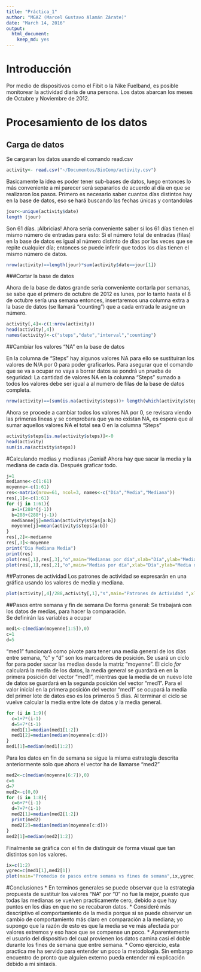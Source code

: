 ```yaml
---
title: "Práctica_1"
author: "MGAZ (Marcel Gustavo Alamán Zárate)"
date: "March 14, 2016"
output: 
  html_document: 
    keep_md: yes
---
```

# Introducción
Por medio de dispositivos como el Fibit o la Nike Fuelband, es posible monitorear la actividad diaria de una persona. Los datos abarcan los meses de Octubre y Noviembre de 2012. 

# Procesamiento de los datos 

## Carga de datos 

Se cargaran los datos usando el comando read.csv
```r
activity<- read.csv("~/Documentos/BioComp/activity.csv")
```
Basicamente la idea es poder tener sub-bases de datos, luego entonces lo más conveniente a mi parecer será separarlos de acuerdo al día en que se realizaron los pasos.
Primero es necesario saber cuantos días distintos hay en la base de datos, eso se hará buscando las fechas únicas y contandolas
```r
jour<-unique(activity$date)
length (jour)
```
Son 61 días. ¡Albricias!
Ahora sería conveniente saber si los 61 días tienen el mismo número de entradas para esto: Si el número total de entradas (filas) en la base de datos es igual al número distinto de días por las veces que se repite cualquier día; entonces se puede inferir que todos los días tienen el mismo número de datos.
```r
nrow(activity)==length(jour)*sum(activity$date==jour[1])
```

###Cortar la base de datos

Ahora de la base de datos grande seria conveniente cortarla por semanas, se sabe que el primero de octubre de 2012 es lunes, por lo tanto hasta el 8 de octubre sería una semana entonces, insertaremos una columna extra a la base de datos (se llamará "counting") que a cada entrada le asigne un número. 
```r
activity[,4]<-c(1:nrow(activity))
head(activity[,4])
names(activity)<-c("steps","date","interval","counting")
```

##Cambiar los valores "NA" en la base de datos

En la columna de "Steps" hay algunos valores NA para ello se sustituiran los valores de N/A por 0 para poder graficarlos. Para asegurar que el comando que se va a ocupar no vaya a borrar datos se pondrá un prueba de seguridad: La cantidad de valores NA en la columna "Steps" sumado a todos los valores debe ser igual a al numero de filas de la base de datos completa.
```r
nrow(activity)==(sum(is.na(activity$steps))+ length(which(activity$steps>=0)))
```
Ahora se procede a cambiar todos los valores NA por 0, se revisara viendo las primeras lineas y se comprobara que ya no existan NA, es espera que al sumar aquellos valores NA el total sea 0 en la columna "Steps"
```r
activity$steps[is.na(activity$steps)]<-0
head(activity)
sum(is.na(activity$steps))
```

#Calculando medias y medianas
¡Genial! Ahora hay que sacar la media y la mediana de cada día. Después graficar todo.
```r
j=1
medianne<-c(1:61)
moyenne<-c(1:61)
res<-matrix(nrow=61, ncol=3, names<-c("Día","Media","Mediana"))
res[,1]<-c(1:61)
for (j in 1:61){
  a=1+(288*(j-1))
  b=288+(288*(j-1))
  medianne[j]=median(activity$steps[a:b])
  moyenne[j]=mean(activity$steps[a:b])
}
res[,2]<-medianne
res[,3]<-moyenne
print("Dia Mediana Media")
print(res)
plot(res[,1],res[,3],"o",main="Medianas por día",xlab="Día",ylab="Mediana de los pasos",col="tomato4")
plot(res[,1],res[,2],"o",main="Medias por día",xlab="Día",ylab="Media de los pasos",col="turquoise4")
```

##Patrones de actividad
Los patrones de actividad se expresarán en una gráfica usando los valores de media y mediana.
```r
plot(activity[,4]/288,activity[,1],"s",main="Patrones de Actividad ",xlab="Días",ylab="Pasos",col="palegreen4")
```

##Pasos entre semana y fin de semana
De forma general: Se trabajará con los datos de medias, para hacer la comparación.  
Se definirán las variables a ocupar
```r
med1<-c(median(moyenne[1:5]),0)
c=1
d=5
```
"med1" funcionará como pivote para tener una media general de los días entre semana, "c" y "d" son los marcadores de posición. Se usará un ciclo for para poder sacar las medias desde la matriz "moyenne". El ciclo *for* calculará la media de los datos, la media general se guardará en en la primera posición del vector "med1", mientras que la media de un nuevo lote de datos se guardará en la segunda posición del vector "med1". Para el valor inicial en la primera posición del vector "med1" se ocupará la media del primer lote de datos eso es los primeros 5 días. Al terminar el ciclo se vuelve calcular la media entre lote de datos y la media general.  
```r
for (i in 1:9){
  c=1+7*(i-1)
  d=5+7*(i-1)
  med1[1]=median(med1[1:2])
  med1[2]=median(median(moyenne[c:d]))
}
med1[1]=median(med1[1:2])
```
Para los datos en fin de semana se sigue la misma estrategia descrita anteriormente solo que ahora el vector ha de llamarse "med2"
```r
med2<-c(median(moyenne[6:7]),0)
c=6
d=7
med2<-c(0,0)
for (i in 1:8){
  c=6+7*(i-1)
  d=7+7*(i-1)
  med2[1]=median(med2[1:2])
  print(med2)
  med2[2]=median(median(moyenne[c:d]))
}
med2[1]=median(med2[1:2])
```
Finalmente se gráfica con el fin de distinguir de forma visual que tan distintos son los valores.
```r
ix=c(1:2)
ygrec=c(med1[1],med2[1])
plot(main="Promedio de pasos entre semana vs fines de semana",ix,ygrec,"h", col="darkcyan",xlab="Entre semana (1.0)  Fines de semana (2.0)",ylab="Promedio de pasos", asp=0.009)
```

#Conclusiones
* En terminos generales se puede observar que la estrategia propuesta de sustituir los valores "NA" por "0" no fue la mejor, puesto que todas las medianas se vuelven practicamente cero, debido a que hay puntos en los días en que no se recabaron datos. 
* Consideré más descriptivo el comportamiento de la media porque si se puede observar un cambio de comportamiento más claro en comparación a la mediana; yo supongo que la razón de esto es que la media se ve más afectada por valores extremos y eso hace que se compense un poco.
* Aparentemente el usuario del dispositivo del cual provienen los datos camina casi el doble durante los fines de semana que entre semana.
* Como ejercicio, esta practica me ha servido para entender un poco la metodología. Sin embargo encuentro de pronto que alguien externo pueda entender mi explicación debido a mi sintaxis.
